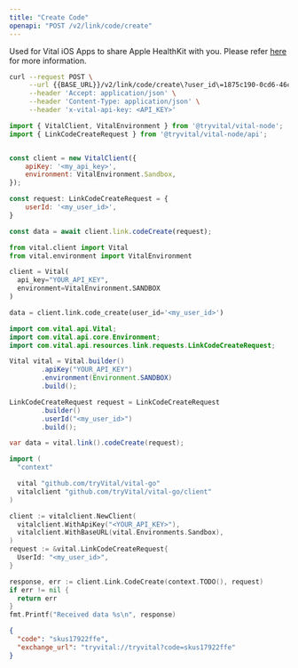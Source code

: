```yaml
---
title: "Create Code"
openapi: "POST /v2/link/code/create"
---
```


Used for Vital iOS Apps to share Apple HealthKit with you. Please refer [here](/wearables/vital-app/introduction) for more information.

<RequestExample>

```bash cURL
curl --request POST \
     --url {{BASE_URL}}/v2/link/code/create\?user_id\=1875c190-0cd6-46c1-8670-5b56a7794b78 \
     --header 'Accept: application/json' \
     --header 'Content-Type: application/json' \
     --header 'x-vital-api-key: <API_KEY>'
```

```javascript Node
import { VitalClient, VitalEnvironment } from '@tryvital/vital-node';
import { LinkCodeCreateRequest } from '@tryvital/vital-node/api';


const client = new VitalClient({
    apiKey: '<my_api_key>',
    environment: VitalEnvironment.Sandbox,
});

const request: LinkCodeCreateRequest = {
    userId: '<my_user_id>',
}

const data = await client.link.codeCreate(request);
```

```python Python
from vital.client import Vital
from vital.environment import VitalEnvironment

client = Vital(
  api_key="YOUR_API_KEY",
  environment=VitalEnvironment.SANDBOX
)

data = client.link.code_create(user_id='<my_user_id>')
```

```java Java
import com.vital.api.Vital;
import com.vital.api.core.Environment;
import com.vital.api.resources.link.requests.LinkCodeCreateRequest;

Vital vital = Vital.builder()
        .apiKey("YOUR_API_KEY")
        .environment(Environment.SANDBOX)
        .build();

LinkCodeCreateRequest request = LinkCodeCreateRequest
        .builder()
        .userId("<my_user_id>")
        .build();

var data = vital.link().codeCreate(request);
```

```go Go
import (
  "context"

  vital "github.com/tryVital/vital-go"
  vitalclient "github.com/tryVital/vital-go/client"
)

client := vitalclient.NewClient(
  vitalclient.WithApiKey("<YOUR_API_KEY>"),
  vitalclient.WithBaseURL(vital.Environments.Sandbox),
)
request := &vital.LinkCodeCreateRequest{
  UserId: "<my_user_id>",
}

response, err := client.Link.CodeCreate(context.TODO(), request)
if err != nil {
  return err
}
fmt.Printf("Received data %s\n", response)

```

</RequestExample>

<ResponseExample>

```json Example
{
  "code": "skus17922ffe",
  "exchange_url": "tryvital://tryvital?code=skus17922ffe"
}
```

</ResponseExample>
